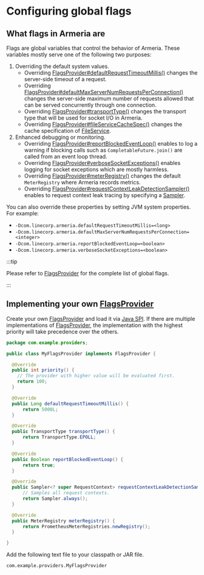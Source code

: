 # Configuring global flags

## What flags in Armeria are

Flags are global variables that control the behavior of Armeria.
These variables mostly serve one of the following two purposes:

1. Overriding the default system values.
    - Overriding [FlagsProvider#defaultRequestTimeoutMillis()](type) changes the server-side timeout of a request.
    - Overriding [FlagsProvider#defaultMaxServerNumRequestsPerConnection()](type) changes the server-side maximum number of requests
      allowed that can be served concurrently through one connection.
    - Overriding [FlagsProvider#transportType()](type) changes the transport type that will be used for socket I/O in Armeria.
    - Overriding [FlagsProvider#fileServiceCacheSpec()](type) changes the cache specification of [FileService](type).
2. Enhanced debugging or monitoring.
    - Overriding [FlagsProvider#reportBlockedEventLoop()](type) enables to log a warning if blocking calls
      such as `CompletableFuture.join()` are called from an event loop thread.
    - Overriding [FlagsProvider#verboseSocketExceptions()](type) enables logging for socket exceptions which are mostly harmless.
    - Overriding [FlagsProvider#meterRegistry()](type) changes the default `MeterRegistry` where Armeria records metrics.
    - Overriding [FlagsProvider#requestContextLeakDetectionSampler()](type) enables to request context leak tracing by specifying
      a [Sampler](type).

You can also override these properties by setting JVM system properties. For example:
- `-Dcom.linecorp.armeria.defaultRequestTimeoutMillis=<long>`
- `-Dcom.linecorp.armeria.defaultMaxServerNumRequestsPerConnection=<integer>`
- `-Dcom.linecorp.armeria.reportBlockedEventLoop=<boolean>`
- `-Dcom.linecorp.armeria.verboseSocketExceptions=<boolean>`

:::tip

  Please refer to [FlagsProvider](type) for the complete list of global flags.

:::

## Implementing your own [FlagsProvider](type)

Create your own [FlagsProvider](type) and load it via [Java SPI](https://docs.oracle.com/javase/tutorial/sound/SPI-intro.html).
If there are multiple implementations of [FlagsProvider](type), the implementation with the highest priority will take precedence over the others.

```java filename=MyFlagsProvider.java
package com.example.providers;

public class MyFlagsProvider implements FlagsProvider {

  @Override
  public int priority() {
    // The provider with higher value will be evaluated first.
    return 100;
  }

  @Override
  public Long defaultRequestTimeoutMillis() {
      return 5000L;
  }

  @Override
  public TransportType transportType() {
      return TransportType.EPOLL;
  }

  @Override
  public Boolean reportBlockedEventLoop() {
      return true;
  }

  @Override
  public Sampler<? super RequestContext> requestContextLeakDetectionSampler() {
      // Samples all request contexts.
      return Sampler.always();
  }

  @Override
  public MeterRegistry meterRegistry() {
      return PrometheusMeterRegistries.newRegistry();
  }

}
```

Add the following text file to your classpath or JAR file.

```text filename=META-INF/services/com.linecorp.armeria.common.FlagsProvider
com.example.providers.MyFlagsProvider
```
